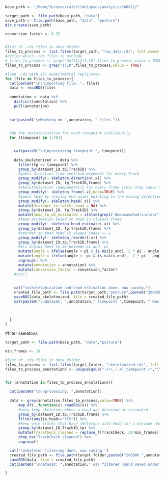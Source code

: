 ```r


base_path <- "/home/fpreuss/raid/timelapses/analysis/200612/"

```

```r
target_path <- file.path(base_path, "data")
save_path <- file.path(base_path, "data", "posture")
dir.create(save_path)

conversion_factor <- 6.25


#list of .rds files in data folder
files_to_process <- list.files(target_path, "raw_data.rds", full.names = TRUE, ignore.case = TRUE)
#define which .rds files to exclude
# files_to_process <- grep("daf2|L2|1:10",files_to_process,value = TRUE,invert=TRUE)
files_to_process <- grep("1:10",files_to_process,value = TRUE)

#load .rds with all experimental replicates
for (file in files_to_process){
  cat(paste0("\n\nimporting file: ", file))
  data <- readRDS(file)
  
  annotation <- data %>%
    distinct(annotation) %>%
    pull(annotation)
  
  
  cat(paste0("\nWorking on ",annotation, " files."))
  

  #do the skeletonization for each timepoint individually
  for (timepoint in 1:70){


    cat(paste0("\n\nprocessing timepoint ", timepoint))
      
    data_skeletonized <- data %>%
      filter(tp == timepoint) %>%
      group_by(dataset_ID,tp,TrackID) %>%
      #guess direction from centroid movement for every Track
      group_modify(~ skeleton_direction(.x)) %>%
      group_by(dataset_ID, tp,TrackID,frame) %>%
      #skeletonization independently for every frame (this step takes time as skeletonization is happening one after the other)
      group_modify(~ skeleton_frame(.x),keep=TRUE) %>%
      #guess head by chosing end pixel pointing in the moving direction (see above)
      group_modify(~ skeleton_head(.x)) %>%
      mutate(distance_to_latest_head = NA) %>%
      group_by(dataset_ID, tp,TrackID) %>%
      mutate(head_to_be_estimated = ifelse(grepl("downsampled|unclear",status),"YES","NO" )) %>%
      #head estimation based on head in closest frame
      group_modify(~ skeleton_head_estimate(.x)) %>%
      group_by(dataset_ID, tp,TrackID,frame) %>%
      #reorder so that head is always index == 1
      group_modify(~ skeleton_reorder(.x)) %>%
      group_by(dataset_ID,tp,TrackID,frame) %>%
      #all angles have to be between pi and -pi
      mutate(angle = ifelse(angle > pi & is.na(is_end), 2 * pi - angle,angle)) %>%
      mutate(angle = ifelse(angle < -pi & is.na(is_end), -2 * pi - angle,angle)) %>%
      ungroup() %>%
      mutate(annotation = annotation) %>%
      mutate(conversion_factor = conversion_factor)
    #toc()
      
        
    cat("\nskeletonization and head estimation done. now saving.")
    created_file_path <- file.path(target_path,"posture",paste0("200428_",annotation,"_timepoint_",timepoint,"_skeletonized.rds"))
    saveRDS(data_skeletonized, file = created_file_path)
    cat(paste0("\ndataset: ",annotation," timepoint ",timepoint, " was skeletonized, filtered \nand saved under: ", created_file_path))
    

    
  }
}
```

#filter skeletons
```r

target_path <- file.path(base_path, "data","posture")

min_frames <- 10

#list of .rds files in data folder
files_to_process <- list.files(target_folder, "skeletonized.rds", full.names = TRUE, ignore.case = TRUE)
files_to_process_annotations <- unique(gsub(".+\\_(.+)_timepoint.+","\\1",files_to_process))


for (annotation in files_to_process_annotations){
  
  cat(paste0("\n\nprocessing: ",annotation))
  
  data <- grep(annotation,files_to_process,value=TRUE) %>%
      map_df(.,function(x) readRDS(x)) %>%
      #only keep skeletons where a head was detected or estimated
      group_by(dataset_ID,tp,TrackID,frame) %>%
      filter(any(is_head=="YES")) %>%
      #keep only tracks that have skeletons with head for a minimum amount of time (defined by min_frames)
      group_by(dataset_ID,TrackID,tp) %>%
      mutate(TrackCheck_cleaned = replace_f(TrackCheck, 26*min_frames)) %>%
      drop_na("TrackCheck_cleaned") %>%
      ungroup()

  cat("\nskeleton filtering done. now saving.")
  created_file_path <- file.path(target_folder,paste0("200506_",annotation,"_skeletonized_filtered.rds"))
  saveRDS(data, file = created_file_path)
  cat(paste0("\ndataset: ",annotation," was filtered \nand saved under: ", created_file_path))

}


```
